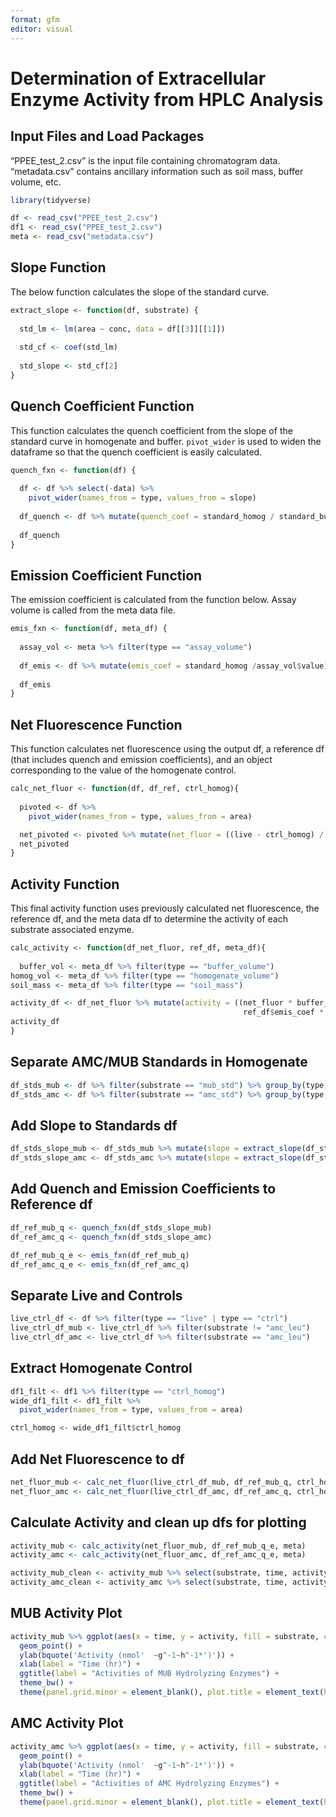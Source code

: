 ```yaml
---
format: gfm
editor: visual
---
```


# Determination of Extracellular Enzyme Activity from HPLC Analysis

## Input Files and Load Packages

"PPEE_test_2.csv" is the input file containing chromatogram data. "metadata.csv" contains ancillary information such as soil mass, buffer volume, etc.

```r
library(tidyverse)

df <- read_csv("PPEE_test_2.csv")
df1 <- read_csv("PPEE_test_2.csv")
meta <- read_csv("metadata.csv")
```

## Slope Function

The below function calculates the slope of the standard curve.

```r
extract_slope <- function(df, substrate) {
  
  std_lm <- lm(area ~ conc, data = df[[3]][[1]])
  
  std_cf <- coef(std_lm)
  
  std_slope <- std_cf[2]
}
```

## Quench Coefficient Function

This function calculates the quench coefficient from the slope of the standard curve in homogenate and buffer. `pivot_wider` is used to widen the dataframe so that the quench coefficient is easily calculated.

```r
quench_fxn <- function(df) {
  
  df <- df %>% select(-data) %>%
    pivot_wider(names_from = type, values_from = slope) 
  
  df_quench <- df %>% mutate(quench_coef = standard_homog / standard_buff)
  
  df_quench
}
```

## Emission Coefficient Function

The emission coefficient is calculated from the function below. Assay volume is called from the meta data file.

```r
emis_fxn <- function(df, meta_df) {
  
  assay_vol <- meta %>% filter(type == "assay_volume")
  
  df_emis <- df %>% mutate(emis_coef = standard_homog /assay_vol$value)
  
  df_emis
}
```

## Net Fluorescence Function

This function calculates net fluorescence using the output df, a reference df (that includes quench and emission coefficients), and an object corresponding to the value of the homogenate control.

```r
calc_net_fluor <- function(df, df_ref, ctrl_homog){
  
  pivoted <- df %>% 
    pivot_wider(names_from = type, values_from = area)

  net_pivoted <- pivoted %>% mutate(net_fluor = ((live - ctrl_homog) / df_ref$quench_coef) - ctrl)
  net_pivoted
}
```

## Activity Function

This final activity function uses previously calculated net fluorescence, the reference df, and the meta data df to determine the activity of each substrate associated enzyme.

```r
calc_activity <- function(df_net_fluor, ref_df, meta_df){
  
  buffer_vol <- meta_df %>% filter(type == "buffer_volume")
homog_vol <- meta_df %>% filter(type == "homogenate_volume")
soil_mass <- meta_df %>% filter(type == "soil_mass")

activity_df <- df_net_fluor %>% mutate(activity = ((net_fluor * buffer_vol$value) /
                                                    ref_df$emis_coef * homog_vol$value * soil_mass$value))
activity_df
}
```

## Separate AMC/MUB Standards in Homogenate

```r
df_stds_mub <- df %>% filter(substrate == "mub_std") %>% group_by(type, time) %>% nest()
df_stds_amc <- df %>% filter(substrate == "amc_std") %>% group_by(type, time) %>% nest()
```

## Add Slope to Standards df

```r
df_stds_slope_mub <- df_stds_mub %>% mutate(slope = extract_slope(df_stds_mub))
df_stds_slope_amc <- df_stds_amc %>% mutate(slope = extract_slope(df_stds_amc))
```

## Add Quench and Emission Coefficients to Reference df

```r
df_ref_mub_q <- quench_fxn(df_stds_slope_mub)
df_ref_amc_q <- quench_fxn(df_stds_slope_amc)

df_ref_mub_q_e <- emis_fxn(df_ref_mub_q)
df_ref_amc_q_e <- emis_fxn(df_ref_amc_q)
```

## Separate Live and Controls

```r
live_ctrl_df <- df %>% filter(type == "live" | type == "ctrl")
live_ctrl_df_mub <- live_ctrl_df %>% filter(substrate != "amc_leu")
live_ctrl_df_amc <- live_ctrl_df %>% filter(substrate == "amc_leu")
```

## Extract Homogenate Control

```r
df1_filt <- df1 %>% filter(type == "ctrl_homog")
wide_df1_filt <- df1_filt %>%
  pivot_wider(names_from = type, values_from = area)

ctrl_homog <- wide_df1_filt$ctrl_homog
```

## Add Net Fluorescence to df

```r
net_fluor_mub <- calc_net_fluor(live_ctrl_df_mub, df_ref_mub_q, ctrl_homog)
net_fluor_amc <- calc_net_fluor(live_ctrl_df_amc, df_ref_amc_q, ctrl_homog)
```

## Calculate Activity and clean up dfs for plotting

```r
activity_mub <- calc_activity(net_fluor_mub, df_ref_mub_q_e, meta)
activity_amc <- calc_activity(net_fluor_amc, df_ref_amc_q_e, meta)

activity_mub_clean <- activity_mub %>% select(substrate, time, activity)
activity_amc_clean <- activity_amc %>% select(substrate, time, activity)
```

## MUB Activity Plot

```r
activity_mub %>% ggplot(aes(x = time, y = activity, fill = substrate, color = substrate)) +
  geom_point() +
  ylab(bquote('Activity (nmol'  ~g^-1~h^-1*')')) +
  xlab(label = "Time (hr)") +
  ggtitle(label = "Activities of MUB Hydrolyzing Enzymes") +
  theme_bw() +
  theme(panel.grid.minor = element_blank(), plot.title = element_text(hjust = 0.5))
```

## AMC Activity Plot

```r
activity_amc %>% ggplot(aes(x = time, y = activity, fill = substrate, color = substrate)) +
  geom_point() +
  ylab(bquote('Activity (nmol'  ~g^-1~h^-1*')')) +
  xlab(label = "Time (hr)") +
  ggtitle(label = "Activities of AMC Hydrolyzing Enzymes") +
  theme_bw() +
  theme(panel.grid.minor = element_blank(), plot.title = element_text(hjust = 0.5))
```
